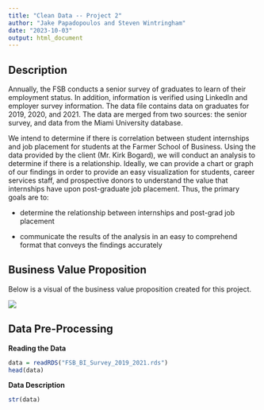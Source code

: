 ```yaml
---
title: "Clean Data -- Project 2"
author: "Jake Papadopoulos and Steven Wintringham"
date: "2023-10-03"
output: html_document
---
```

## **Description**

Annually, the FSB conducts a senior survey of graduates to learn of their employment status. In addition, information is verified using LinkedIn and employer survey information. The data file contains data on graduates for 2019, 2020, and 2021. The data are merged from two sources: the senior survey, and data from the Miami University database.

We intend to determine if there is correlation between student internships and job placement for students at the Farmer School of Business. Using the data provided by the client (Mr. Kirk Bogard), we will conduct an analysis to determine if there is a relationship. Ideally, we can provide a chart or graph of our findings in order to provide an easy visualization for students, career services staff, and prospective donors to understand the value that internships have upon post-graduate job placement. Thus, the primary goals are to:

-   determine the relationship between internships and post-grad job placement

-   communicate the results of the analysis in an easy to comprehend format that conveys the findings accurately

## **Business Value Proposition**

Below is a visual of the business value proposition created for this project.

![](images/Project 2 BVP.png)

## **Data Pre-Processing**

**Reading the Data**
```r
data = readRDS("FSB_BI_Survey_2019_2021.rds")
head(data)
```
**Data Description**
```r
str(data)
```

